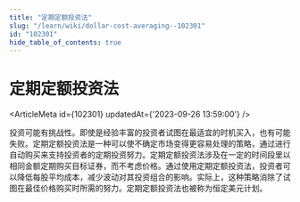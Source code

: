 ```yaml
---
title: "定期定额投资法"
slug: "/learn/wiki/dollar-cost-averaging--102301"
id: "102301"
hide_table_of_contents: true
---
```



# 定期定额投资法

<ArticleMeta id={102301} updatedAt={'2023-09-26 13:59:00'} />
<div className='border-solid border-b border-t-0 my-4 border-[var(--ifm-color-gray-300)]' />

投资可能有挑战性。即使是经验丰富的投资者试图在最适宜的时机买入，也有可能失败。定期定额投资法是一种可以使不确定市场变得更容易处理的策略，通过进行自动购买来支持投资者的定期投资努力。定期定额投资法涉及在一定的时间段里以相同金额定期购买目标证券，而不考虑价格。通过使用定期定额投资法，投资者可以降低每股平均成本，减少波动对其投资组合的影响。实际上，这种策略消除了试图在最佳价格购买时所需的努力。定期定额投资法也被称为恒定美元计划。

